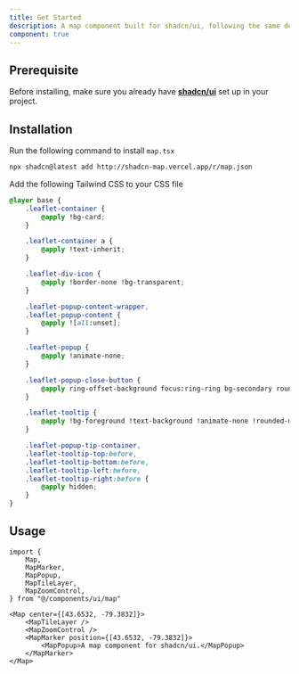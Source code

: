 ```yaml
---
title: Get Started
description: A map component built for shadcn/ui, following the same design patterns and styles. Uses Leaflet with React Leaflet, both open-source libraries, to provide interactive mapping.
component: true
---
```


## Prerequisite

Before installing, make sure you already have **[shadcn/ui](https://ui.shadcn.com/docs/installation)** set up in your project.

## Installation

<CodeTabs>

<TabsContent value="cli">

<Steps>

<Step>Run the following command to install `map.tsx`</Step>

```bash
npx shadcn@latest add http://shadcn-map.vercel.app/r/map.json
```

<Step>Add the following Tailwind CSS to your CSS file</Step>

```css showLineNumbers title="app/globals.css"
@layer base {
    .leaflet-container {
        @apply !bg-card;
    }

    .leaflet-container a {
        @apply !text-inherit;
    }

    .leaflet-div-icon {
        @apply !border-none !bg-transparent;
    }

    .leaflet-popup-content-wrapper,
    .leaflet-popup-content {
        @apply ![all:unset];
    }

    .leaflet-popup {
        @apply !animate-none;
    }

    .leaflet-popup-close-button {
        @apply ring-offset-background focus:ring-ring bg-secondary rounded-xs opacity-70 transition-opacity hover:opacity-100 focus:ring-2 focus:outline-hidden;
    }

    .leaflet-tooltip {
        @apply !bg-foreground !text-background !animate-none !rounded-md !border-none !p-0 !px-3 !py-1.5 !shadow-none;
    }

    .leaflet-popup-tip-container,
    .leaflet-tooltip-top:before,
    .leaflet-tooltip-bottom:before,
    .leaflet-tooltip-left:before,
    .leaflet-tooltip-right:before {
        @apply hidden;
    }
}
```

</Steps>

</TabsContent>

</CodeTabs>

## Usage

```tsx showLineNumbers
import {
    Map,
    MapMarker,
    MapPopup,
    MapTileLayer,
    MapZoomControl,
} from "@/components/ui/map"
```

```tsx showLineNumbers
<Map center={[43.6532, -79.3832]}>
    <MapTileLayer />
    <MapZoomControl />
    <MapMarker position={[43.6532, -79.3832]}>
        <MapPopup>A map component for shadcn/ui.</MapPopup>
    </MapMarker>
</Map>
```
